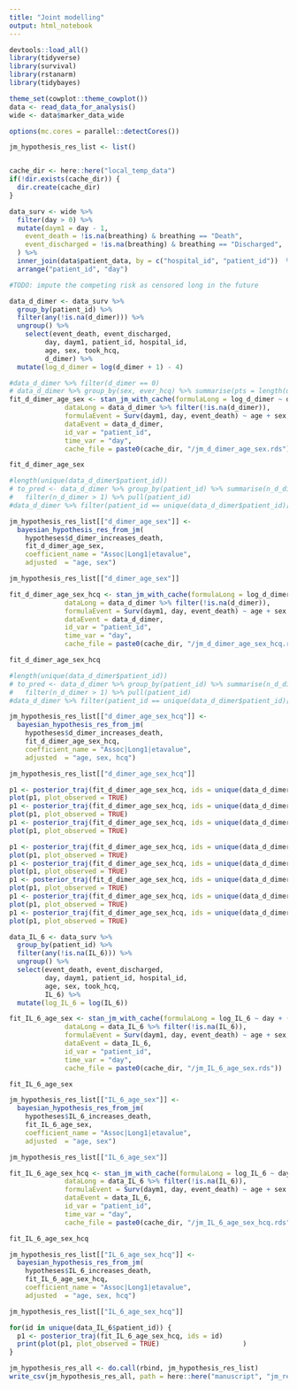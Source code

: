 ```yaml
---
title: "Joint modelling"
output: html_notebook
---
```


```r
devtools::load_all()
library(tidyverse)
library(survival)
library(rstanarm)
library(tidybayes)

theme_set(cowplot::theme_cowplot())
data <- read_data_for_analysis()
wide <- data$marker_data_wide

options(mc.cores = parallel::detectCores())

jm_hypothesis_res_list <- list()


cache_dir <- here::here("local_temp_data")
if(!dir.exists(cache_dir)) {
  dir.create(cache_dir)
}

```

```r

data_surv <- wide %>%  
  filter(day > 0) %>%
  mutate(daym1 = day - 1,
    event_death = !is.na(breathing) & breathing == "Death",
    event_discharged = !is.na(breathing) & breathing == "Discharged",
  ) %>%
  inner_join(data$patient_data, by = c("hospital_id", "patient_id"))  %>%
  arrange("patient_id", "day")

#TODO: impute the competing risk as censored long in the future
```

```r
data_d_dimer <- data_surv %>%
  group_by(patient_id) %>%
  filter(any(!is.na(d_dimer))) %>%
  ungroup() %>%
    select(event_death, event_discharged, 
         day, daym1, patient_id, hospital_id, 
         age, sex, took_hcq,
         d_dimer) %>%
  mutate(log_d_dimer = log(d_dimer + 1) - 4)

#data_d_dimer %>% filter(d_dimer == 0)
# data_d_dimer %>% group_by(sex, ever_hcq) %>% summarise(pts = length(unique(patient_id)), n_dimer = sum(!is.na(d_dimer)))
fit_d_dimer_age_sex <- stan_jm_with_cache(formulaLong = log_d_dimer ~ day + (1  | patient_id),
              dataLong = data_d_dimer %>% filter(!is.na(d_dimer)),
              formulaEvent = Surv(daym1, day, event_death) ~ age + sex,
              dataEvent = data_d_dimer,
              id_var = "patient_id",
              time_var = "day",
              cache_file = paste0(cache_dir, "/jm_d_dimer_age_sex.rds"))

fit_d_dimer_age_sex

#length(unique(data_d_dimer$patient_id))
# to_pred <- data_d_dimer %>% group_by(patient_id) %>% summarise(n_d_dimer = sum(!is.na(d_dimer))) %>%
#   filter(n_d_dimer > 1) %>% pull(patient_id)
#data_d_dimer %>% filter(patient_id == unique(data_d_dimer$patient_id)[31])

```

```r
jm_hypothesis_res_list[["d_dimer_age_sex"]] <-
  bayesian_hypothesis_res_from_jm(
    hypotheses$d_dimer_increases_death,
    fit_d_dimer_age_sex,
    coefficient_name = "Assoc|Long1|etavalue",
    adjusted  = "age, sex")

jm_hypothesis_res_list[["d_dimer_age_sex"]]
```

```r
fit_d_dimer_age_sex_hcq <- stan_jm_with_cache(formulaLong = log_d_dimer ~ day + (1  | patient_id),
              dataLong = data_d_dimer %>% filter(!is.na(d_dimer)),
              formulaEvent = Surv(daym1, day, event_death) ~ age + sex + took_hcq,
              dataEvent = data_d_dimer,
              id_var = "patient_id",
              time_var = "day",
              cache_file = paste0(cache_dir, "/jm_d_dimer_age_sex_hcq.rds"))

fit_d_dimer_age_sex_hcq

#length(unique(data_d_dimer$patient_id))
# to_pred <- data_d_dimer %>% group_by(patient_id) %>% summarise(n_d_dimer = sum(!is.na(d_dimer))) %>%
#   filter(n_d_dimer > 1) %>% pull(patient_id)
#data_d_dimer %>% filter(patient_id == unique(data_d_dimer$patient_id)[31])

```

```r
jm_hypothesis_res_list[["d_dimer_age_sex_hcq"]] <-
  bayesian_hypothesis_res_from_jm(
    hypotheses$d_dimer_increases_death,
    fit_d_dimer_age_sex_hcq,
    coefficient_name = "Assoc|Long1|etavalue",
    adjusted  = "age, sex, hcq")

jm_hypothesis_res_list[["d_dimer_age_sex_hcq"]]
```


```r
p1 <- posterior_traj(fit_d_dimer_age_sex_hcq, ids = unique(data_d_dimer$patient_id)[1:11])
plot(p1, plot_observed = TRUE)                     
p1 <- posterior_traj(fit_d_dimer_age_sex_hcq, ids = unique(data_d_dimer$patient_id)[12:14])
plot(p1, plot_observed = TRUE)                     
p1 <- posterior_traj(fit_d_dimer_age_sex_hcq, ids = unique(data_d_dimer$patient_id)[15:18])
plot(p1, plot_observed = TRUE)                     

p1 <- posterior_traj(fit_d_dimer_age_sex_hcq, ids = unique(data_d_dimer$patient_id)[19:20])
plot(p1, plot_observed = TRUE)                     
p1 <- posterior_traj(fit_d_dimer_age_sex_hcq, ids = unique(data_d_dimer$patient_id)[21:22])
plot(p1, plot_observed = TRUE)                     
p1 <- posterior_traj(fit_d_dimer_age_sex_hcq, ids = unique(data_d_dimer$patient_id)[22:26])
plot(p1, plot_observed = TRUE)
p1 <- posterior_traj(fit_d_dimer_age_sex_hcq, ids = unique(data_d_dimer$patient_id)[27:29])
plot(p1, plot_observed = TRUE)                     
p1 <- posterior_traj(fit_d_dimer_age_sex_hcq, ids = unique(data_d_dimer$patient_id)[30:32])
plot(p1, plot_observed = TRUE)                     
```


```r
data_IL_6 <- data_surv %>%
  group_by(patient_id) %>%
  filter(any(!is.na(IL_6))) %>%
  ungroup() %>% 
  select(event_death, event_discharged, 
         day, daym1, patient_id, hospital_id, 
         age, sex, took_hcq,
         IL_6) %>%
  mutate(log_IL_6 = log(IL_6))

fit_IL_6_age_sex <- stan_jm_with_cache(formulaLong = log_IL_6 ~ day + (1 + day | patient_id),
              dataLong = data_IL_6 %>% filter(!is.na(IL_6)),
              formulaEvent = Surv(daym1, day, event_death) ~ age + sex,
              dataEvent = data_IL_6,
              id_var = "patient_id",
              time_var = "day",
              cache_file = paste0(cache_dir, "/jm_IL_6_age_sex.rds"))

fit_IL_6_age_sex

```
```r
jm_hypothesis_res_list[["IL_6_age_sex"]] <-
  bayesian_hypothesis_res_from_jm(
    hypotheses$IL_6_increases_death,
    fit_IL_6_age_sex,
    coefficient_name = "Assoc|Long1|etavalue",
    adjusted  = "age, sex")

jm_hypothesis_res_list[["IL_6_age_sex"]]

```

```r
fit_IL_6_age_sex_hcq <- stan_jm_with_cache(formulaLong = log_IL_6 ~ day + (1 + day | patient_id),
              dataLong = data_IL_6 %>% filter(!is.na(IL_6)),
              formulaEvent = Surv(daym1, day, event_death) ~ age + sex + took_hcq,
              dataEvent = data_IL_6,
              id_var = "patient_id",
              time_var = "day",
              cache_file = paste0(cache_dir, "/jm_IL_6_age_sex_hcq.rds"))

fit_IL_6_age_sex_hcq
```

```r
jm_hypothesis_res_list[["IL_6_age_sex_hcq"]] <-
  bayesian_hypothesis_res_from_jm(
    hypotheses$IL_6_increases_death,
    fit_IL_6_age_sex_hcq,
    coefficient_name = "Assoc|Long1|etavalue",
    adjusted  = "age, sex, hcq")

jm_hypothesis_res_list[["IL_6_age_sex_hcq"]]

```


```r
for(id in unique(data_IL_6$patient_id)) {
  p1 <- posterior_traj(fit_IL_6_age_sex_hcq, ids = id)
  print(plot(p1, plot_observed = TRUE)                     )
}

```

```r
jm_hypothesis_res_all <- do.call(rbind, jm_hypothesis_res_list)
write_csv(jm_hypothesis_res_all, path = here::here("manuscript", "jm_res.csv"))
```
